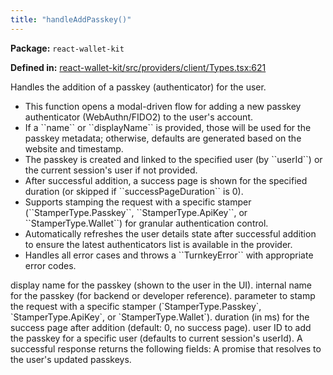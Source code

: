 ```yaml
---
title: "handleAddPasskey()"
---
```



<p><strong>Package:</strong> <code>react-wallet-kit</code></p>

<p><strong>Defined in:</strong> <a href="https://github.com/tkhq/sdk/blob/main/packages/react-wallet-kit/src/providers/client/Types.tsx#L621">react-wallet-kit/src/providers/client/Types.tsx:621</a></p>

<H3Bordered text="Overview" />

Handles the addition of a passkey (authenticator) for the user.

<ul>
  <li>This function opens a modal-driven flow for adding a new passkey authenticator (WebAuthn/FIDO2) to the user's account.</li>
  <li>If a ``name`` or ``displayName`` is provided, those will be used for the passkey metadata; otherwise, defaults are generated based on the website and timestamp.</li>
  <li>The passkey is created and linked to the specified user (by ``userId``) or the current session's user if not provided.</li>
  <li>After successful addition, a success page is shown for the specified duration (or skipped if ``successPageDuration`` is 0).</li>
  <li>Supports stamping the request with a specific stamper (``StamperType.Passkey``, ``StamperType.ApiKey``, or ``StamperType.Wallet``) for granular authentication control.</li>
  <li>Automatically refreshes the user details state after successful addition to ensure the latest authenticators list is available in the provider.</li>
  <li>Handles all error cases and throws a ``TurnkeyError`` with appropriate error codes.</li>
</ul>

<H3Bordered text="Parameters" />

<ParamField body="params" type='object' required={false} path="params" >
  <Expandable title="params details">
    <NestedParam parentKey="params" childKey="displayName" type='string' required={false}>
display name for the passkey (shown to the user in the UI).
</NestedParam>
    <NestedParam parentKey="params" childKey="name" type='string' required={false}>
internal name for the passkey (for backend or developer reference).
</NestedParam>
    <NestedParam parentKey="params" childKey="stampWith" type='StamperType' required={false}>
parameter to stamp the request with a specific stamper (`StamperType.Passkey`, `StamperType.ApiKey`, or `StamperType.Wallet`).
</NestedParam>
    <NestedParam parentKey="params" childKey="successPageDuration" type='number' required={false}>
duration (in ms) for the success page after addition (default: 0, no success page).
</NestedParam>
    <NestedParam parentKey="params" childKey="userId" type='string' required={false}>
user ID to add the passkey for a specific user (defaults to current session's userId).
</NestedParam>
  </Expandable>
</ParamField>

<H3Bordered text="Response" />
A successful response returns the following fields:

<ResponseField name="returns" type="string[]" required={true}>
  A promise that resolves to the user's updated passkeys.
</ResponseField>

